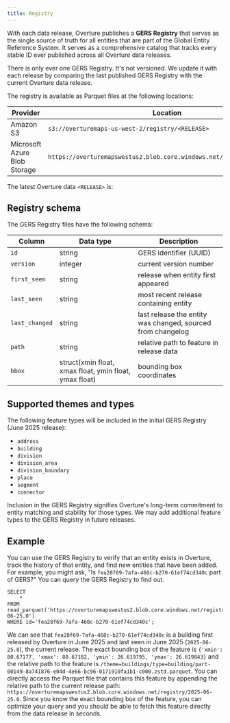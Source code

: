 ```yaml
---
title: Registry
---
```



With each data release, Overture publishes a **GERS Registry** that serves as the single source of truth for all entities that are part of the Global Entity Reference System. It serves as a comprehensive catalog that tracks every stable ID ever published across all Overture data releases.

There is only ever one GERS Registry. It's not versioned. We update it with each release by comparing the last published GERS Registry with the current Overture data release. 

The registry is available as Parquet files at the following locations:

| Provider | Location |
| ----------- | -------- |
| Amazon S3 | `s3://overturemaps-us-west-2/registry/<RELEASE>` |
| Microsoft Azure Blob Storage | `https://overturemapswestus2.blob.core.windows.net/registry/<RELEASE>` |

The latest Overture data `<RELEASE>` is: <QueryBuilder query="__OVERTURE_RELEASE/" language="text"></QueryBuilder>


## Registry schema

The GERS Registry files have the following schema:

| Column | Data type | Description |
|-------|------|-------------|
| `id` | string | GERS identifier (UUID) |
| `version` | integer | current version number |
| `first_seen` | string | release when entity first appeared |
| `last_seen` | string | most recent release containing entity |
| `last_changed` | string | last release the entity was changed, sourced from changelog |
| `path` | string | relative path to feature in release data |
| `bbox` | struct(xmin float, xmax float, ymin float, ymax float) | bounding box coordinates | 


## Supported themes and types

The following feature types will be included in the initial GERS Registry (June 2025 release):

- `address`
- `building`
- `division`
- `division_area`
- `division_boundary`
- `place`
- `segment`
- `connector`

Inclusion in the GERS Registry signifies Overture's long-term commitment to entity matching and stability for those types. We may add additional feature types to the GERS Registry in future releases.


## Example

You can use the GERS Registry to verify that an entity exists in Overture, track the history of that entity, and find new entities that have been added. For example, you might ask, "Is `fea28f69-7afa-460c-b270-61ef74cd340c` part of GERS?" You can query the GERS Registry to find out.  

```
SELECT 
    *
FROM read_parquet('https://overturemapswestus2.blob.core.windows.net/registry/2025-06-25.0')
WHERE id='fea28f69-7afa-460c-b270-61ef74cd340c';
```

We can see that `fea28f69-7afa-460c-b270-61ef74cd340c` is a building first released by Overture in June 2025 and last seen in June 2025 (`2025-06-25.0`), the current release. The exact bounding box of the feature is `{'xmin': 80.67177, 'xmax': 80.67182, 'ymin': 26.619795, 'ymax': 26.619843}` and the relative path to the feature is `/theme=buildings/type=building/part-00149-8a741876-e04d-4e66-bc96-0171910fa1b1-c000.zstd.parquet`. You can directly access the Parquet file that contains this feature by appending the relative path to the current release path: `https://overturemapswestus2.blob.core.windows.net/registry/2025-06-25.0`. Since you know the exact bounding box of the feature, you can optimize your query and you should be able to fetch this feature directly from the data release in seconds. 



